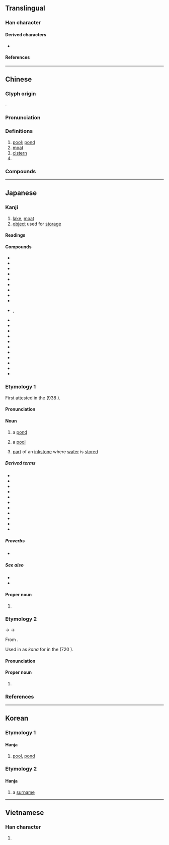 {{character info/new}}
==Translingual==
{{stroke order|strokes=6}}

===Han character===
{{Han char|rn=85|rad=水|as=03|sn=6|four=34112|canj=EPD|ids=⿰氵也}}

====Derived characters====
* {{l|mul|[[𠲨]], [[𨦥]], [[𪢏]], [[𩶴]], [[𫇻]], [[筂]], [[𦈳]]}}

====References====
{{Han ref|kx=0606.050|dkj=17141|dj=1000.010|hdz=31555.030|uh=6C60}}

----

==Chinese==
{{zh-forms}}

===Glyph origin===
{{Han etyl}}
{{Han compound|水|alt1=氵|也|ls=psc|c1=s|c2=p}}.

===Pronunciation===
{{zh-pron
|m=chí
|ma=y
|m-s=
|c=ci4
|c-t=
|g=
|h=pfs=chhṳ̀
|j=
|mb=
|md=diè/dò̤
|mn=tî
|mn-t=di5
|w=3zr
|x=
|mc=y
|oc=y
|cat=n,pn
}}

===Definitions===
{{zh-hanzi}}

# [[pool]]; [[pond]]
# [[moat]]
# [[cistern]]
# {{surname|zh}}

===Compounds===
{{zh-der|弄兵潢池|伏打電池|乾電池|城池|化糞池|劍池|噴水池|太液池|印池|他瑪羅池|天池|巴油池|差池|太陽電池|咸池|呼倫池|尹霍夫池|堅城深池|光電池|池魚之禍|清水池|殃及池魚|滇池|暈池|洿池|東門之池|游泳池|樂池|澠池|池湯|曲江池|瑤池|池堂|瑤池玉液|窮池之魚|瑤池金母|昆池劫灰|昆明池|池中蛟龍|池坊流|池魚之殃|池榭|水池|浴池|池魚籠鳥|池沼|硯池|石城湯池|澠池之功|池塘|泳池|泮池|湯池鐵城|揮翰臨池|潢池|濾水池|瑤池閬苑|池中物|池座|池鹽|澠池會|湯池|池魚林木|池魚堂燕|池魚|池隍|池子|潢池弄兵|配水池|血汙池|蓄水池|龍池|難越雷池|陂池|跳水池|駕返瑤池|墨水池|魚池|解池|舞池|魚池鄉|翰池|蓄電池|華池|墨池筆塚|茅池|鹼性電池|鵝池|鳳池|跪池|臨池|蓮池|電池|黃池|金城湯池|雷池|酒池|酒池肉林|高城深池|鹽池|臨池學書|鳳凰池|裝池|非池中物|洗手池|藕池|陳池|雲池|澗池|天池埡|池上|池河|富池|池州}}

{{zh-cat|Intermediate}}

----

==Japanese==

===Kanji===
{{ja-kanji|grade=2|rs=水03}}

# [[lake]], [[moat]]
# [[object]] used for [[storage]]

====Readings====
{{ja-readings
|goon=じ<ぢ, だ
|kanon=ち, た
|kun=いけ-
}}

====Compounds====
{{der-top|Compounds}}
* {{ja-r|池%魚|ち%ぎょ}}
* {{ja-r|池%水|ち%すい}}
* {{ja-r|池%沼|ち%しょう}}
* {{ja-r|池%泉|ち%せん}}
* {{ja-r|池%亭|ち%てい}}
* {{ja-r|池%汀|ち%てい}}
* {{ja-r|池%頭|ち%とう}}
* {{ja-r|池%畔|ち%なん}}
* {{ja-r|印%池|いん%ち}}
* {{ja-r|園%池|えん%ち|rom=-}}, {{ja-r|苑%池|えん%ち}}
* {{ja-r|金%城%湯%池|きん%じょう%とう%ち}}
* {{ja-r|酒%池%肉%林|しゅ%ち%にく%りん}}
* {{ja-r|城%池|じょう%ち}}
* {{ja-r|滇%池|^てん%ち}}
* {{ja-r|電%池|でん%ち}}
* {{ja-r|肉%池|にく%ち}}
* {{ja-r|墨%池|ぼく%ち}}
* {{ja-r|瑶%池|よう%ち}}
* {{ja-r|貯%水%池|ちょう%すい%ち}}
* {{ja-r|養%魚%池|よう%ぎょ%ち}}
* {{ja-r|養%殖%池|よう%しょく%ち}}
{{der-bottom}}

===Etymology 1===
{{ja-kanjitab|yomi=k|いけ}}

First attested in the ''{{w|Wamyō Ruijushō}}'' (938 {{CE}}).

====Pronunciation====
{{ja-pron|yomi=k|いけ|acc=2|acc_ref=DJR}}

====Noun====
{{ja-noun|いけ}}

# a [[pond]] {{gl|[[small]] [[lake]] or [[pool]]}}
#: {{ja-usex|'''池'''を乾す|'''いけ''' を ほす|drain a '''pond'''}}
# a [[pool]] {{gl|small [[amount]] of [[liquid]] in a [[surface]]}}
# {{lb|ja|calligraphy|sort=いけ}} [[part]] of an [[inkstone]] where [[water]] is [[store]]d
#: {{syn|ja|海|tr=umi}}

=====Derived terms=====
{{der-top}}
* {{ja-r|池%袋|^いけ%ぶくろ}}
* {{ja-r|内池|うち.いけ}}
* {{ja-r|涸れ池|かれいけ}}
* {{ja-r|枯れ池|かれいけ}}
* {{ja-r|心の池|こころ の いけ}}
* {{ja-r|猿%沢%池|^さる%さわ-の%-いけ}}
* {{ja-r|人工 池|じんこう いけ}}
* {{ja-r|溜め池|ためいけ}}
* {{ja-r|溜池|てめいけ}}
* {{ja-r|古池|ふるいけ}}
* {{ja-r|用水 池|ようすい いけ}}
{{der-bottom}}

=====Proverbs=====
* {{ja-r|池に落ちた犬はたたけ|いけ に おちた いぬ は たたけ}}

=====See also=====
* {{ja-r|硯|すずり|[[inkstone]]}}
* {{ja-r|堀|ほり|[[moat]]}}

====Proper noun====
{{ja-pos|proper|いけ}}

# {{surname|ja|sort=いけ|A=a|nodot=1}}

===Etymology 2===
{{ja-kanjitab|yomi=kanon|ち}}

{{IPAchar|/tʲie/}} → {{IPAchar|/ti/}} → {{IPAchar|/t͡ɕi/}}

From {{der|ja|ltc|sort=ち|-}} {{ltc-l|池|id=1}}.

Used in {{w|Old Japanese}} as {{m|ja|借音|tr=shakuon}} ''kana'' for {{IPAfont|⟨ti⟩}} in the ''{{w|Nihon Shoki}}'' (720 {{CE}}).

====Pronunciation====
{{ja-pron|yomi=kanon|ち}}

====Proper noun====
{{ja-pos|proper|ち}}

# {{surname|ja|sort=ち|A=a|nodot=1}}

===References===
<references/>

----

==Korean==

===Etymology 1===

====Hanja====
{{ko-hanja/new|연못|지}}

# [[pool]], [[pond]]

===Etymology 2===

====Hanja====
{{ko-hanja/new|이름|타}}

# a [[surname]]

----

==Vietnamese==

===Han character===
{{vi-hantu|[[trì]], [[đìa]], [[trầy]], [[trề]], [[tri]], [[thế]]|rs=水03}}

# {{rfdef|vi|sort=水03}}